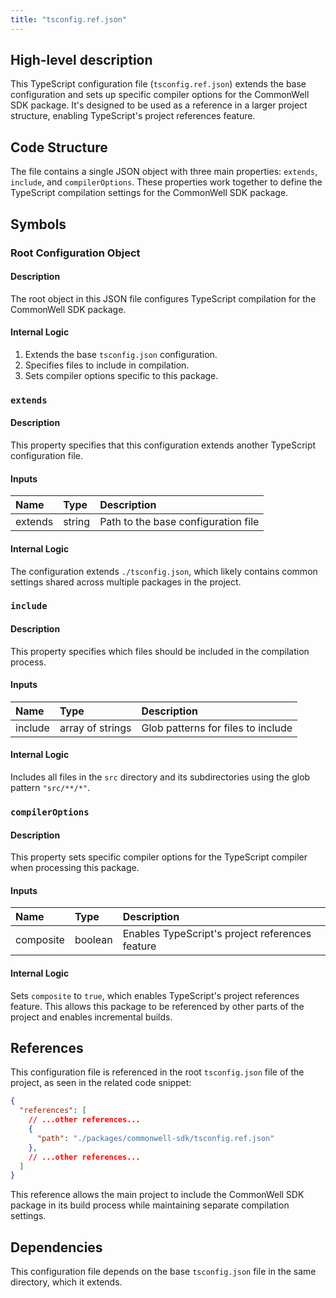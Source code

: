 ```yaml
---
title: "tsconfig.ref.json"
---
```


## High-level description
This TypeScript configuration file (`tsconfig.ref.json`) extends the base configuration and sets up specific compiler options for the CommonWell SDK package. It's designed to be used as a reference in a larger project structure, enabling TypeScript's project references feature.

## Code Structure
The file contains a single JSON object with three main properties: `extends`, `include`, and `compilerOptions`. These properties work together to define the TypeScript compilation settings for the CommonWell SDK package.

## Symbols

### Root Configuration Object
#### Description
The root object in this JSON file configures TypeScript compilation for the CommonWell SDK package.

#### Internal Logic
1. Extends the base `tsconfig.json` configuration.
2. Specifies files to include in compilation.
3. Sets compiler options specific to this package.

### `extends`
#### Description
This property specifies that this configuration extends another TypeScript configuration file.

#### Inputs
| Name | Type | Description |
|:-----|:-----|:------------|
| extends | string | Path to the base configuration file |

#### Internal Logic
The configuration extends `./tsconfig.json`, which likely contains common settings shared across multiple packages in the project.

### `include`
#### Description
This property specifies which files should be included in the compilation process.

#### Inputs
| Name | Type | Description |
|:-----|:-----|:------------|
| include | array of strings | Glob patterns for files to include |

#### Internal Logic
Includes all files in the `src` directory and its subdirectories using the glob pattern `"src/**/*"`.

### `compilerOptions`
#### Description
This property sets specific compiler options for the TypeScript compiler when processing this package.

#### Inputs
| Name | Type | Description |
|:-----|:-----|:------------|
| composite | boolean | Enables TypeScript's project references feature |

#### Internal Logic
Sets `composite` to `true`, which enables TypeScript's project references feature. This allows this package to be referenced by other parts of the project and enables incremental builds.

## References
This configuration file is referenced in the root `tsconfig.json` file of the project, as seen in the related code snippet:

```json
{
  "references": [
    // ...other references...
    {
      "path": "./packages/commonwell-sdk/tsconfig.ref.json"
    },
    // ...other references...
  ]
}
```

This reference allows the main project to include the CommonWell SDK package in its build process while maintaining separate compilation settings.

## Dependencies
This configuration file depends on the base `tsconfig.json` file in the same directory, which it extends.
